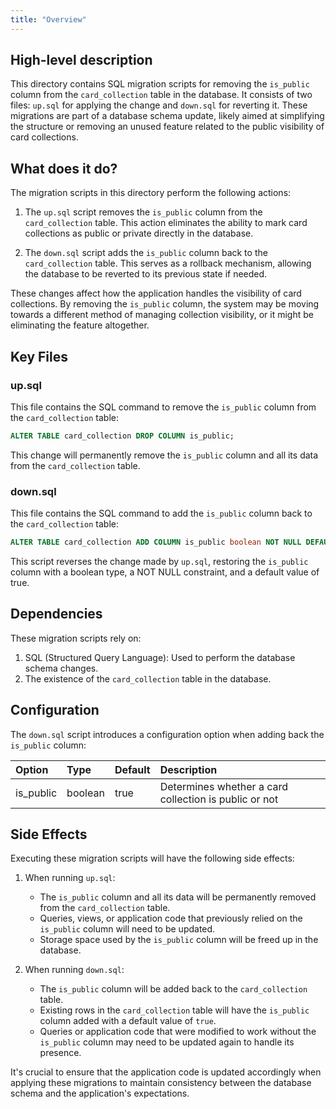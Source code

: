 ```yaml
---
title: "Overview"
---
```


## High-level description
This directory contains SQL migration scripts for removing the `is_public` column from the `card_collection` table in the database. It consists of two files: `up.sql` for applying the change and `down.sql` for reverting it. These migrations are part of a database schema update, likely aimed at simplifying the structure or removing an unused feature related to the public visibility of card collections.

## What does it do?
The migration scripts in this directory perform the following actions:

1. The `up.sql` script removes the `is_public` column from the `card_collection` table. This action eliminates the ability to mark card collections as public or private directly in the database.

2. The `down.sql` script adds the `is_public` column back to the `card_collection` table. This serves as a rollback mechanism, allowing the database to be reverted to its previous state if needed.

These changes affect how the application handles the visibility of card collections. By removing the `is_public` column, the system may be moving towards a different method of managing collection visibility, or it might be eliminating the feature altogether.

## Key Files

### up.sql
This file contains the SQL command to remove the `is_public` column from the `card_collection` table:

```sql
ALTER TABLE card_collection DROP COLUMN is_public;
```

This change will permanently remove the `is_public` column and all its data from the `card_collection` table.

### down.sql
This file contains the SQL command to add the `is_public` column back to the `card_collection` table:

```sql
ALTER TABLE card_collection ADD COLUMN is_public boolean NOT NULL DEFAULT true;
```

This script reverses the change made by `up.sql`, restoring the `is_public` column with a boolean type, a NOT NULL constraint, and a default value of true.

## Dependencies
These migration scripts rely on:

1. SQL (Structured Query Language): Used to perform the database schema changes.
2. The existence of the `card_collection` table in the database.

## Configuration
The `down.sql` script introduces a configuration option when adding back the `is_public` column:

| Option | Type | Default | Description |
|:-------|:-----|:--------|:------------|
| is_public | boolean | true | Determines whether a card collection is public or not |

## Side Effects
Executing these migration scripts will have the following side effects:

1. When running `up.sql`:
   - The `is_public` column and all its data will be permanently removed from the `card_collection` table.
   - Queries, views, or application code that previously relied on the `is_public` column will need to be updated.
   - Storage space used by the `is_public` column will be freed up in the database.

2. When running `down.sql`:
   - The `is_public` column will be added back to the `card_collection` table.
   - Existing rows in the `card_collection` table will have the `is_public` column added with a default value of `true`.
   - Queries or application code that were modified to work without the `is_public` column may need to be updated again to handle its presence.

It's crucial to ensure that the application code is updated accordingly when applying these migrations to maintain consistency between the database schema and the application's expectations.